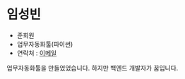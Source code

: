 # 임성빈

- 준회원
- 업무자동화툴(파이썬)
- 연락처 : [이메일](mailto:dusvlf59500@gmail.com)

업무자동화툴을 만들었었습니다. 하지만 백엔드 개발자가 꿈입니다.
